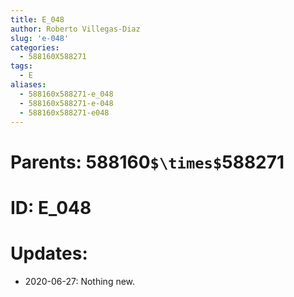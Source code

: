 ```yaml
---
title: E_048
author: Roberto Villegas-Diaz
slug: 'e-048'
categories:
  - 588160X588271
tags:
  - E
aliases:
  - 588160x588271-e_048
  - 588160x588271-e-048
  - 588160x588271-e048
---
```


# **Parents**: 588160`$\times$`588271
# **ID**: E_048
# **Updates**: 
 - 2020-06-27: Nothing new.
